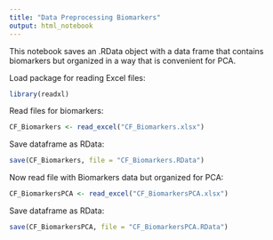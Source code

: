 ---
title: "Data Preprocessing Biomarkers"
output: html_notebook
---

This notebook saves an .RData object with a data frame that contains biomarkers but organized in a way that is convenient for PCA. 

Load package for reading Excel files:
```{r}
library(readxl)
```

Read files for biomarkers:
```{r}
CF_Biomarkers <- read_excel("CF_Biomarkers.xlsx")
```

Save dataframe as RData:
```{r}
save(CF_Biomarkers, file = "CF_Biomarkers.RData")
```

Now read file with Biomarkers data but organized for PCA:
```{r}
CF_BiomarkersPCA <- read_excel("CF_BiomarkersPCA.xlsx")
```

Save dataframe as RData:
```{r}
save(CF_BiomarkersPCA, file = "CF_BiomarkersPCA.RData")
```
